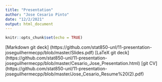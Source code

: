 ```yaml
---
title: "Presentation"
author: "Jose Cesario Pinto"
date: "12/2/2021"
output: html_document
---
```


```r
knitr::opts_chunk$set(echo = TRUE)
```

[Markdown git deck] (https://github.com/stat850-unl/11-presentation-joseguilhermecpp/blob/master/Slides.pdf)
[LaTeX git deck] (https://github.com/stat850-unl/11-presentation-joseguilhermecpp/blob/master/Cesario_Jose_Presentation.html)
[git CV] (https://github.com/stat850-unl/11-presentation-joseguilhermecpp/blob/master/Jose_Cesario_Resume%20(2).pdf)
